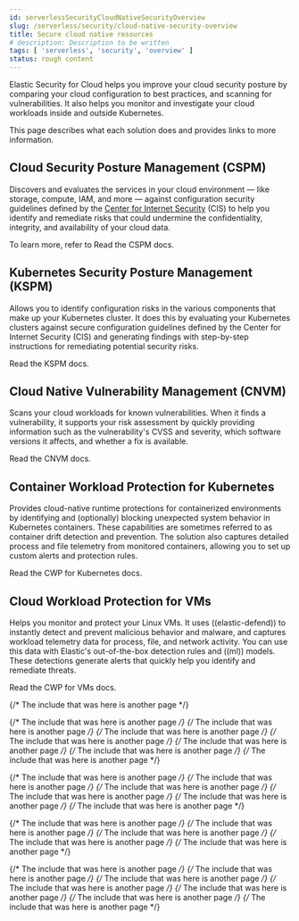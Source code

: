 ```yaml
---
id: serverlessSecurityCloudNativeSecurityOverview
slug: /serverless/security/cloud-native-security-overview
title: Secure cloud native resources
# description: Description to be written
tags: [ 'serverless', 'security', 'overview' ]
status: rough content
---
```


<div id="cloud-native-security-overview"></div>

Elastic Security for Cloud helps you improve your cloud security posture by comparing your cloud configuration to best practices, and scanning for vulnerabilities. It also helps you monitor and investigate your cloud workloads inside and outside Kubernetes.

This page describes what each solution does and provides links to more information.

## Cloud Security Posture Management (CSPM)
Discovers and evaluates the services in your cloud environment — like storage, compute, IAM, and more — against configuration security guidelines defined by the [Center for Internet Security](https://www.cisecurity.org/) (CIS) to help you identify and remediate risks that could undermine the confidentiality, integrity, and availability of your cloud data.

To learn more, refer to <DocLink id="serverlessSecurityCspm">Read the CSPM docs</DocLink>.

## Kubernetes Security Posture Management (KSPM)
Allows you to identify configuration risks in the various components that make up your Kubernetes cluster.
It does this by evaluating your Kubernetes clusters against secure configuration guidelines defined by the Center for Internet Security (CIS) and generating findings with step-by-step instructions for remediating potential security risks.

<DocLink id="serverlessSecurityKspm">Read the KSPM docs</DocLink>.

## Cloud Native Vulnerability Management (CNVM)
Scans your cloud workloads for known vulnerabilities. When it finds a vulnerability, it supports your risk assessment by quickly providing information such as the vulnerability's CVSS and severity, which software versions it affects, and whether a fix is available.

<DocLink id="serverlessSecurityVulnManagementOverview">Read the CNVM docs</DocLink>.

## Container Workload Protection for Kubernetes
Provides cloud-native runtime protections for containerized environments by identifying and (optionally) blocking unexpected system behavior in Kubernetes containers. These capabilities are sometimes referred to as container drift detection and prevention. The solution also captures detailed process and file telemetry from monitored containers, allowing you to set up custom alerts and protection rules.

<DocLink id="serverlessSecurityD4cOverview">Read the CWP for Kubernetes docs</DocLink>.

## Cloud Workload Protection for VMs
Helps you monitor and protect your Linux VMs. It uses ((elastic-defend)) to instantly detect and prevent malicious behavior and malware, and captures workload telemetry data for process, file, and network activity. You can use this data with Elastic's out-of-the-box detection rules and ((ml)) models. These detections generate alerts that quickly help you identify and remediate threats.

<DocLink id="serverlessSecurityCloudWorkloadProtection">Read the CWP for VMs docs</DocLink>.

{/* The include that was here is another page */}

{/* The include that was here is another page */}
{/* The include that was here is another page */}
{/* The include that was here is another page */}
{/* The include that was here is another page */}
{/* The include that was here is another page */}
{/* The include that was here is another page */}
{/* The include that was here is another page */}

{/* The include that was here is another page */}
{/* The include that was here is another page */}
{/* The include that was here is another page */}
{/* The include that was here is another page */}
{/* The include that was here is another page */}
{/* The include that was here is another page */}

{/* The include that was here is another page */}
{/* The include that was here is another page */}
{/* The include that was here is another page */}
{/* The include that was here is another page */}
{/* The include that was here is another page */}

{/* The include that was here is another page */}
{/* The include that was here is another page */}
{/* The include that was here is another page */}
{/* The include that was here is another page */}
{/* The include that was here is another page */}
{/* The include that was here is another page */}
{/* The include that was here is another page */}
